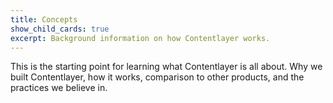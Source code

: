 ```yaml
---
title: Concepts
show_child_cards: true
excerpt: Background information on how Contentlayer works.
---
```


This is the starting point for learning what Contentlayer is all about. Why we built Contentlayer, how it works, comparison to other products, and the practices we believe in.
